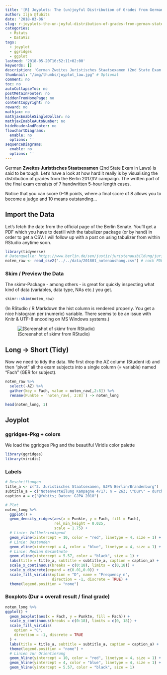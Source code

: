 ```yaml
---
title: '[R] Joyplots: The (un)joyful Distribution of Grades from German State Exam (Laws)'
author: Ilja @fubits
date: '2018-03-06'
slug: r-joyplots-the-un-joyful-distribution-of-grades-from-german-state-exam-laws
categories:
  - Rstats
  - DataViz
tags:
  - joyplot
  - ggridges
  - ggplot
lastmod: '2018-05-20T16:52:11+02:00'
keywords: []
description: 'German Zweites Juristisches Staatsexamen (2nd State Exam in Laws) is said to be tough. Let’s have a look at how hard it really is by visualising the distribution of grades from the Berlin 2017/IV campaign.'
thumbnail: "/img/thumbs/joyplot_law.jpg" # Optional
comment: no
toc: no
autoCollapseToc: no
postMetaInFooter: no
hiddenFromHomePage: no
contentCopyright: no
reward: no
mathjax: no
mathjaxEnableSingleDollar: no
mathjaxEnableAutoNumber: no
hideHeaderAndFooter: no
flowchartDiagrams:
  enable: no
  options: ''
sequenceDiagrams:
  enable: no
  options: ''
---
```


German **Zweites Juristisches Staatsexamen** (2nd State Exam in Laws) is said to be tough. Let's have a look at how hard it really is by visualising the distribution of grades from the Berlin 2017/IV campaign. The written part of the final exam consists of 7 handwritten 5-hour length cases.

Notice that you can score 0-18 points, where a final score of 8 allows you to become a judge and 10 means outstanding...

## Import the Data
Let's fetch the date from the official page of the Berlin Senate. You'll get a PDF which you have to destill with the tabulizer package (or by hand) in order to get a CSV. I will follow up with a post on using tabulizer from within RStudio anytime soon.

```r
library(tidyverse)
# Datenquelle: https://www.berlin.de/sen/justiz/juristenausbildung/juristische-pruefungen/artikel.264039.php
noten_raw <- read_csv2("../../data/201801_notenaushang.csv") # nach PDF -> Tabulizer
```

### Skim / Preview the Data
The skimr-Package - among others - is great for quickly inspecting what kind of data (variables, data type, NAs etc.) you get.
```r
skimr::skim(noten_raw)
```

(In RStudio / R Markdown the hist column is rendered properly. You get a nice histogram per (numeric) variable. There seems to be an issue with Knitr & UTF-8 encoding on MS Windows systems.)

![(Screenshot of skimr from RStudio)](/img/joyplot_laws/Staatsexamen_Skimr.jpg)

## Long -> Short (Tidy)
Now we need to tidy the data. We first drop the AZ column (Student id) and then "pivot" all the exam subjects into a single column (= variable) named "Fach" (GER for subject).
```r
noten_raw %>%
  select(-AZ) %>% 
  gather(key = Fach, value = noten_raw[,2:8]) %>% 
  rename(Punkte = `noten_raw[, 2:8]`) -> noten_long

head(noten_long, 1)
```


## Joyplot 
### ggridges-Pkg + colors
We load the ggridges Pkg and the beautiful Viridis color palette
```r
library(ggridges)
library(viridis)
```

### Labels
```r
# Beschriftungen
title_a <- c("2. Juristisches Staatsexamen, GJPA Berlin/Brandenburg")
subtitle_a = c("Notenverteilung Kampagne 4/17; n = 263; \"Dur\" = durchschnittl. Examensnote\r\nLinien: blau  = \"bestanden (ausreichend)\", rot  = \"vollbefriedigend\", schwarz  = Median Gesamtnote (5,57")
caption_a = c("@fubits; Daten: GJPA 2018")
```


```r
# Plot
noten_long %>% 
  ggplot() +
  geom_density_ridges(aes(x = Punkte, y = Fach, fill = Fach),
                      rel_min_height = 0.025,
                      scale = 1.75) +
  # Linie: Vollbefriedigend
  geom_vline(xintercept = 10, color = "red", linetype = 4, size = 1) + 
  # Linie: Bestanden
  geom_vline(xintercept = 4, color = "blue", linetype = 4, size = 1) +
  # Linie: Median Gesamtnote
  geom_vline(xintercept = 5.57, color = "black", size = 1) +
  labs(title = title_a, subtitle = subtitle_a, caption = caption_a) +
  scale_x_continuous(breaks = c(0:18), limits = c(0,18)) +
  scale_y_discrete(expand = c(0.01,0.0)) +
  scale_fill_viridis(option = "D", name = "Frequency n",
                     direction = -1, discrete = TRUE) +
  theme(legend.position = "none")
```


### Boxplots (Dur = overall result / final grade)
```r
noten_long %>% 
ggplot() +
  geom_boxplot(aes(x = Fach, y = Punkte, fill = Fach)) +
  scale_y_continuous(breaks = c(0:18), limits = c(0, 18)) +
  scale_fill_viridis(
    option = "C",
    direction = -1, discrete = TRUE
  ) +
  labs(title = title_a, subtitle = subtitle_a, caption = caption_a) +
  theme(legend.position = "none") +
  # Linien zur Orientierung
  geom_hline(yintercept = 10, color = "red", linetype = 4, size = 1) +
  geom_hline(yintercept = 4, color = "blue", linetype = 4, size = 1) +
  geom_hline(yintercept = 5.57, color = "black", size = 1)
```